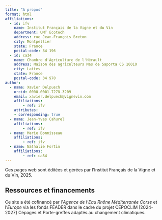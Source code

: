 ```yaml
---
title: "A propos"
format: html
affiliations: 
  - id: ifv
    name: Institut Français de la Vigne et du Vin
    department: UMT Ecotech
    address: rue Jean-François Breton
    city: Montpellier
    state: France
    postal-code: 34 196
  - id: ca34
    name: Chambre d'Agriculture de l'Hérault
    address: Maison des agriculteurs Mas de Saporta CS 10010
    city: Lattes
    state: France
    postal-code: 34 970
author:
  - name: Xavier Delpuech
    orcid: 0000-0001-7278-3209
    email: xavier.delpuech@vignevin.com
    affiliations: 
        - ref: ifv
    attributes:
    - corresponding: true
  - name: Jean-Yves Cahurel
    affiliations: 
        - ref: ifv
  - name: Marie Bonnisseau
    affiliations: 
        - ref: ifv
  - name: Nathalie Fortin
    affiliations: 
        - ref: ca34
---
```


Ces pages web sont éditées et gérées par l’Institut Français de la Vigne et du Vin, 2025.

## Ressources et financements 

Ce site a été cofinancé par l'*Agence de l'Eau Rhône Méditerranée Corse* et l'*Europe* via les fonds FEADER dans le cadre du projet CEPOCLIM \[2024-2027\] Cépages et Porte-greffes adaptés au changement climatiques.
